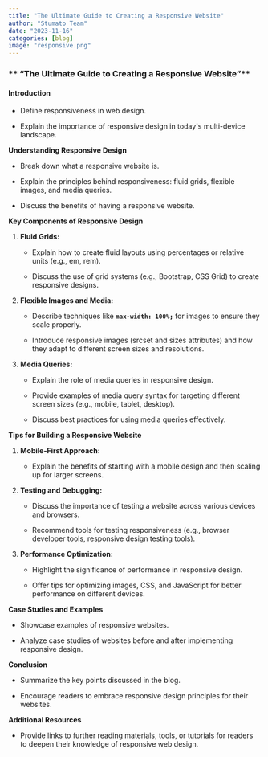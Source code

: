```yaml
---
title: "The Ultimate Guide to Creating a Responsive Website"
author: "Stumato Team"
date: "2023-11-16"
categories: [blog]
image: "responsive.png"
---
```


### ** "The Ultimate Guide to Creating a Responsive Website"**

#### **Introduction**

-   Define responsiveness in web design.

-   Explain the importance of responsive design in today\'s multi-device landscape.

**Understanding Responsive Design**

-   Break down what a responsive website is.

-   Explain the principles behind responsiveness: fluid grids, flexible images, and media queries.

-   Discuss the benefits of having a responsive website.

**Key Components of Responsive Design**

1.  **Fluid Grids:**

    -   Explain how to create fluid layouts using percentages or relative units (e.g., em, rem).

    -   Discuss the use of grid systems (e.g., Bootstrap, CSS Grid) to create responsive designs.

2.  **Flexible Images and Media:**

    -   Describe techniques like **`max-width: 100%;`** for images to ensure they scale properly.

    -   Introduce responsive images (srcset and sizes attributes) and how they adapt to different screen sizes and resolutions.

3.  **Media Queries:**

    -   Explain the role of media queries in responsive design.

    -   Provide examples of media query syntax for targeting different screen sizes (e.g., mobile, tablet, desktop).

    -   Discuss best practices for using media queries effectively.

**Tips for Building a Responsive Website**

1.  **Mobile-First Approach:**

    -   Explain the benefits of starting with a mobile design and then scaling up for larger screens.

2.  **Testing and Debugging:**

    -   Discuss the importance of testing a website across various devices and browsers.

    -   Recommend tools for testing responsiveness (e.g., browser developer tools, responsive design testing tools).

3.  **Performance Optimization:**

    -   Highlight the significance of performance in responsive design.

    -   Offer tips for optimizing images, CSS, and JavaScript for better performance on different devices.

**Case Studies and Examples**

-   Showcase examples of responsive websites.

-   Analyze case studies of websites before and after implementing responsive design.

**Conclusion**

-   Summarize the key points discussed in the blog.

-   Encourage readers to embrace responsive design principles for their websites.

**Additional Resources**

-   Provide links to further reading materials, tools, or tutorials for readers to deepen their knowledge of responsive web design.
